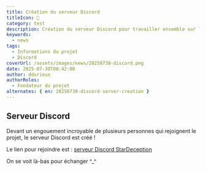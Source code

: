 ```yaml
---
title: Création du serveur Discord
titleIcon: 💬
category: test
description: Création du serveur Discord pour travailler ensemble sur le projet.
keywords:
  - news
tags:
  - Informations du projet
  - Discord
coverUrl: /assets/images/news/20250730-discord.png
date: 2025-07-30T08:42:00
author: ddurieux
authorRoles:
  - Fondateur du projet
alternates: { en: 20250730-discord-server-creation }
---
```


## Serveur Discord

Devant un engouement incroyable de plusieurs personnes qui rejoignent le projet, le serveur Discord est créé !

Le lien pour rejoindre est : [serveur Discord StarDeception](https://discord.gg/K4a2mwwBAM)

On se voit là-bas pour échanger ^\_^
